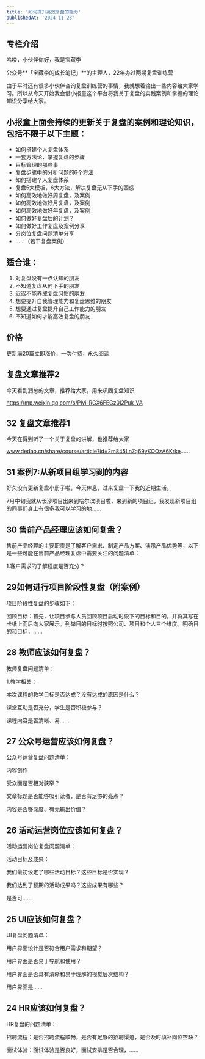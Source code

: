 ```yaml
---
title: '如何提升高效复盘的能力'
publishedAt: '2024-11-23'
---
```


## 专栏介绍

哈喽，小伙伴你好，我是宝藏李

公众号**「宝藏李的成长笔记」**的主理人，22年办过两期复盘训练营

由于平时还有很多小伙伴咨询复盘训练营的事情，我就想着输出一些内容给大家学习。所以从今天开始我会借小报童这个平台将我关于复盘的实践案例和掌握的理论知识分享给大家。

**小报童上面会持续的更新关于复盘的案例和理论知识，包括不限于以下主题：**
--------------------------------------

* 如何搭建个人复盘体系
* 一套方法论，掌握复盘的步骤
* 目标管理的那些事
* 复盘步骤中的分析问题的6个方法
* 如何搭建个人复盘体系
* 复盘5大模板，6大方法，解决复盘无从下手的困惑
* 如何高效地做好周复盘，及案例
* 如何高效地做好月复盘，及案例
* 如何高效地做好年复盘，及案例
* 如何做好复盘后的计划？
* 如何做好工作复盘及案例分享
* 分岗位复盘问题清单分享
* ……（若干复盘案例）

适合谁：
----

1. 对复盘没有一点认知的朋友
2. 不知道复盘从何下手的朋友
3. 迟迟不能养成复盘习惯的朋友
4. 想要提升自我管理能力和复盘思维的朋友
5. 想要通过复盘提升自己工作能力的朋友
6. 不知道如何才能高效复盘的朋友

价格
--

更新满20篇立即涨价，一次付费，永久阅读



## 复盘文章推荐2
今天看到润总的文章，推荐给大家，用来巩固复盘知识

https://mp.weixin.qq.com/s/Plyi-RGX6FEGz0I2Puk-VA

## 32 复盘文章推荐1
今天在得到听了一个关于复盘的讲解，也推荐给大家

www.dedao.cn/share/course/article?id=2m845Ln7q69yKOOzA6Krke......

## 31 案例7:从新项目组学习到的内容
好久没有更新复盘小册子啦，今天休息，过来复盘一下我的近期生活。

7月中旬我就从长沙项目出来到哈尔滨项目啦，来到新的项目组，我发现新项目组的同事们身上有很多我可以学习的地......

## 30 售前产品经理应该如何复盘？
售前产品经理的主要职责是了解客户需求、制定产品方案、演示产品优势等，以下是一些可能在售前产品经理复盘中需要关注的问题清单：

1.客户需求的了解程度是否充分？

## 29如何进行项目阶段性复盘（附案例）
项目阶段性复盘的步骤如下：

回顾目标：首先，让项目参与人员回顾项目启动时设下的目标和目的，并将其写在卡纸上而后向大家展示。列举目的目标时按照公司、项目和个人三个维度。明确目的和目标，......

## 28 教师应该如何复盘？
教师复盘问题清单：

1.教学相关：

本次课程的教学目标是否达成？没有达成的原因是什么？

课堂互动是否充分，学生是否积极参与？

课程内容是否清晰、易......

## 27 公众号运营应该如何复盘？
公众号运营复盘问题清单：

内容创作

受众面是否相对狭窄？

文章标题是否能够吸引读者，是否有足够的亮点？

内容是否够深度、有无输出价值？

## 26 活动运营岗位应该如何复盘？
活动运营岗位复盘问题清单：

活动目标及成果：

我们最初设定了哪些活动目标？这些目标是否实现？

我们达到了预期的活动成果吗？这些成果有哪些？

是否可......

## 25 UI应该如何复盘？
UI复盘问题清单：

用户界面设计是否符合用户需求和期望？

用户界面是否易于导航和使用？

用户界面是否具有清晰和易于理解的视觉层次结构？

用户界面是......

## 24 HR应该如何复盘？
HR复盘的问题清单：

招聘流程：是否招聘流程顺畅，是否有足够的招聘渠道，是否及时填补岗位空缺？

面试体验：面试体验是否良好，面试安排是否合理，......

